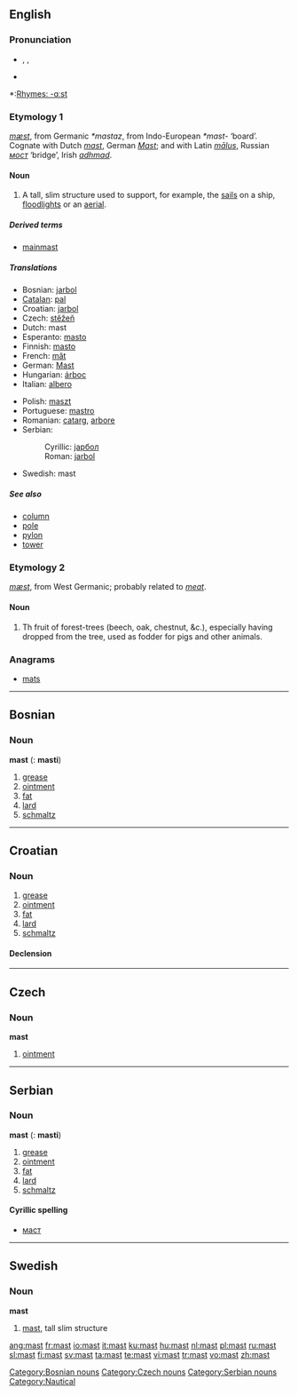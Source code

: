 {{see|Mast}}
{{wikipedia|dab=Mast}}
==English==

===Pronunciation===
*{{AHD|mäst}}, {{IPA|/mɑːst/}}, {{SAMPA|/mA:st/}}
*{{audio|en-us-mast.ogg|Audio (US)}}

*:[[Rhymes:English:-ɑːst|Rhymes: -ɑːst]]

===Etymology 1===
{{OE.}} ''[[mæst]]'', from Germanic ''*mastaz'', from Indo-European ''*mast-'' ‘board’.  Cognate with Dutch ''[[#Dutch|mast]]'', German ''[[Mast]]''; and with Latin ''[[malus|mālus]]'', Russian ''[[мост]]'' ‘bridge’, Irish ''[[adhmad]]''.

====Noun====
{{en-noun}}

# A tall, slim structure used to support, for example, the [[sail]]s on a ship, [[floodlight]]s or an [[aerial]].

=====Derived terms=====
*[[mainmast]]

=====Translations=====
{{trans-top|support of a sail}}
*Bosnian: [[jarbol]] {{m}}
*[[Catalan]]: [[pal]] {{m}}
*Croatian: [[jarbol]] {{m}}
*Czech: [[stěžeň]]
*Dutch: mast {{m}}
*Esperanto: [[masto]]
*Finnish: [[masto]]
*French: [[mât]] {{m}}
*German: [[Mast]] {{m}}
*Hungarian: [[árboc]]
*Italian: [[albero]]
{{trans-mid}}
*Polish: [[maszt]]
*Portuguese: [[mastro]]
*Romanian: [[catarg]], [[arbore]]
*Serbian:
*:Cyrillic: [[јарбол]] {{m}}
*:Roman: [[jarbol]] {{m}}
*Swedish: mast {{c}}
{{trans-bottom}}

=====See also=====
*[[column]]
*[[pole]]
*[[pylon]]
*[[tower]]

===Etymology 2===
{{OE.}} ''[[mæst]]'', from West Germanic; probably related to ''[[meat]]''.

====Noun====
{{en-noun}}

# Th fruit of forest-trees (beech, oak, chestnut, &c.), especially having dropped from the tree, used as fodder for pigs and other animals.

===Anagrams===
*[[mats]]

----

==Bosnian==

===Noun===
'''mast''' {{f}} ({{p}}: '''masti''')

# [[grease]]
# [[ointment]]
# [[fat]]
# [[lard]]
# [[schmaltz]]

[[Category:Bosnian nouns]]

----

==Croatian==

===Noun===
{{hr-noun|g=f|masti}}

# [[grease]]
# [[ointment]]
# [[fat]]
# [[lard]]
# [[schmaltz]]

====Declension====
{{hr-decl-noun
|mast|masti
|masti|masti
|masti|mastima
|mast|masti
|masti|masti
|masti|mastima
|mašću / masti|mastima
}}

----

==Czech==

===Noun===
'''mast'''

# [[ointment]]

[[Category:Czech nouns]]

----

==Serbian==

===Noun===
'''mast''' {{f}} ({{p}}: '''masti''')

# [[grease]]
# [[ointment]]
# [[fat]]
# [[lard]]
# [[schmaltz]]

====Cyrillic spelling====
*[[маст#Serbian|маст]]

[[Category:Serbian nouns]]

----

==Swedish==

===Noun===
{{sv-noun-reg-er}}
'''mast''' {{c}}

# [[#English|mast]], tall slim structure

[[Category:Nautical]]

[[ang:mast]]
[[fr:mast]]
[[io:mast]]
[[it:mast]]
[[ku:mast]]
[[hu:mast]]
[[nl:mast]]
[[pl:mast]]
[[ru:mast]]
[[sl:mast]]
[[fi:mast]]
[[sv:mast]]
[[ta:mast]]
[[te:mast]]
[[vi:mast]]
[[tr:mast]]
[[vo:mast]]
[[zh:mast]]